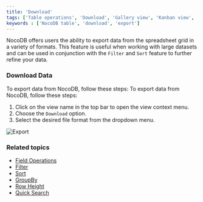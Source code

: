 ```yaml
---
title: 'Download'
tags: ['Table operations', 'Download', 'Gallery view', 'Kanban view', 'Grid view', 'CSV', 'JSON', 'Excel']
keywords : ['NocoDB table', 'download', 'export']
---
```



NocoDB offers users the ability to export data from the spreadsheet grid in a variety of formats. This feature is useful when working with large datasets and can be used in conjunction with the `Filter` and `Sort` feature to further refine your data.

### Download Data

To export data from NocoDB, follow these steps:
To export data from NocoDB, follow these steps:

1. Click on the view name in the top bar to open the view context menu.
2. Choose the `Download` option.
3. Select the desired file format from the dropdown menu.

![Export](/img/v2/table-operations/download.png)

### Related topics
- [Field Operations](/docs/product-docs/table-operations/field-operations)
- [Filter](/docs/product-docs/table-operations/filter)
- [Sort](/docs/product-docs/table-operations/sort)
- [GroupBy](/docs/product-docs/table-operations/group-by)
- [Row Height](/docs/product-docs/table-operations/row-height)
- [Quick Search](/docs/product-docs/table-operations/search)